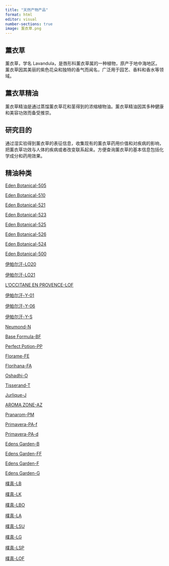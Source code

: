 ```yaml
---
title: "天然产物产品"
format: html
editor: visual
number-sections: true
image: 薰衣草.png
---
```


## 薰衣草

薰衣草，学名 Lavandula，是唇形科薰衣草属的一种植物，原产于地中海地区。薰衣草因其美丽的紫色花朵和独特的香气而闻名，广泛用于园艺、香料和香水等领域。

## **薰衣草精油**

薰衣草精油是通过蒸馏薰衣草花和茎得到的浓缩植物油。薰衣草精油因其多种健康和美容功效而备受推崇。

## 研究目的

通过湿实验得到薰衣草的表征信息，收集现有的薰衣草药用价值和对疾病的影响，把薰衣草功效与人体的疾病或者改变联系起来。方便查询薰衣草的基本信息包括化学成分和药用效果。

## 精油种类

[Eden Botanical-505](505.qmd)

[Eden Botanical-510](510.qmd)

[Eden Botanical-521](521.qmd)

[Eden Botanical-523](523.qmd)

[Eden Botanical-525](525.qmd)

[Eden Botanical-526](526.qmd)

[Eden Botanical-524](524.qmd)

[Eden Botanical-500](500.qmd)

[伊帕尔汗-LO20](LO20.qmd)

[伊帕尔汗-LO21](LO21.qmd)

[L'OCCITANE EN PROVENCE-LOF](LOF.qmd)

[伊帕尔汗-Y-01](Y-01.qmd)

[伊帕尔汗-Y-06](Y-06.qmd)

[伊帕尔汗-Y-S](Y-S.qmd)

[Neumond-N](N.qmd)

[Base Formula-BF](BF.qmd)

[Perfect Potion-PP](PP.qmd)

[Florame-FE](FE.qmd)

[Florihana-FA](FA.qmd)

[Oshadhi-O](O.qmd)

[Tisserand-T](T.qmd)

[Jurlique-J](J.qmd)

[AROMA ZONE-AZ](AZ.qmd)

[Pranarom-PM](PM.qmd)

[Primavera-PA-f](PA-f.qmd)

[Primavera-PA-d](PA-d.qmd)

[Edens Garden-B](B.qmd)

[Edens Garden-FF](FF.qmd)

[Edens Garden-F](F.qmd)

[Edens Garden-G](G.qmd)

[樸真-LB](LB.qmd)

[樸真-LK](LK.qmd)

[樸真-LBO](LBO.qmd)

[樸真-LA](LA.qmd)

[樸真-LSU](LSU.qmd)

[樸真-LG](LG.qmd)

[樸真-LSP](LSP.qmd)

[樸真-LOF](LOF.qmd)
